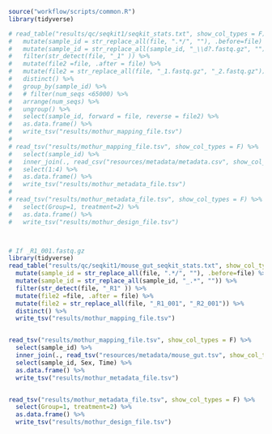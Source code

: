```r
source("workflow/scripts/common.R")
library(tidyverse)

# read_table("results/qc/seqkit1/seqkit_stats.txt", show_col_types = F) %>% 
#   mutate(sample_id = str_replace_all(file, ".*/", ""), .before=file) %>% 
#   mutate(sample_id = str_replace_all(sample_id, "_\\d?.fastq.gz", "")) %>%
#   filter(str_detect(file, "_1" )) %>% 
#   mutate(file2 =file, .after = file) %>% 
#   mutate(file2 = str_replace_all(file, "_1.fastq.gz", "_2.fastq.gz")) %>%
#   distinct() %>% 
#   group_by(sample_id) %>%
#   # filter(num_seqs <65000) %>% 
#   arrange(num_seqs) %>% 
#   ungroup() %>%
#   select(sample_id, forward = file, reverse = file2) %>% 
#   as.data.frame() %>%
#   write_tsv("results/mothur_mapping_file.tsv")
# 
# read_tsv("results/mothur_mapping_file.tsv", show_col_types = F) %>% 
#   select(sample_id) %>% 
#   inner_join(., read_csv("resources/metadata/metadata.csv", show_col_types = FALSE), by = c("sample_id"="run")) %>% 
#   select(1:4) %>% 
#   as.data.frame() %>% 
#   write_tsv("results/mothur_metadata_file.tsv")
# 
# read_tsv("results/mothur_metadata_file.tsv", show_col_types = F) %>% 
#   select(Group=1, treatment=2) %>% 
#   as.data.frame() %>% 
#   write_tsv("results/mothur_design_file.tsv")



# If _R1_001.fastq.gz
library(tidyverse)
read_table("results/qc/seqkit1/mouse_gut_seqkit_stats.txt", show_col_types = F) %>% 
  mutate(sample_id = str_replace_all(file, ".*/", ""), .before=file) %>% 
  mutate(sample_id = str_replace_all(sample_id, "_.*", "")) %>%
  filter(str_detect(file, "_R1" )) %>% 
  mutate(file2 =file, .after = file) %>% 
  mutate(file2 = str_replace_all(file, "_R1_001", "_R2_001")) %>%
  distinct() %>%  
  write_tsv("results/mothur_mapping_file.tsv")


read_tsv("results/mothur_mapping_file.tsv", show_col_types = F) %>% 
  select(sample_id) %>% 
  inner_join(., read_tsv("resources/metadata/mouse_gut.tsv", show_col_types = FALSE), by = "sample_id") %>% 
  select(sample_id, Sex, Time) %>% 
  as.data.frame() %>%  
  write_tsv("results/mothur_metadata_file.tsv")


read_tsv("results/mothur_metadata_file.tsv", show_col_types = F) %>% 
  select(Group=1, treatment=2) %>% 
  as.data.frame() %>% 
  write_tsv("results/mothur_design_file.tsv")
```

